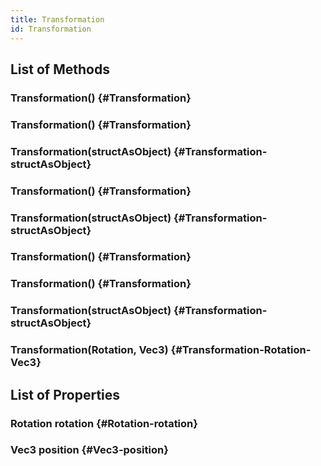 ```yaml
---
title: Transformation
id: Transformation
---
```


## List of Methods

### Transformation() {#Transformation}

### Transformation() {#Transformation}

### Transformation(structAsObject) {#Transformation-structAsObject}

### Transformation() {#Transformation}

### Transformation(structAsObject) {#Transformation-structAsObject}

### Transformation() {#Transformation}

### Transformation() {#Transformation}

### Transformation(structAsObject) {#Transformation-structAsObject}

### Transformation(Rotation, Vec3) {#Transformation-Rotation-Vec3}

## List of Properties

### Rotation rotation {#Rotation-rotation}

### Vec3 position {#Vec3-position}

